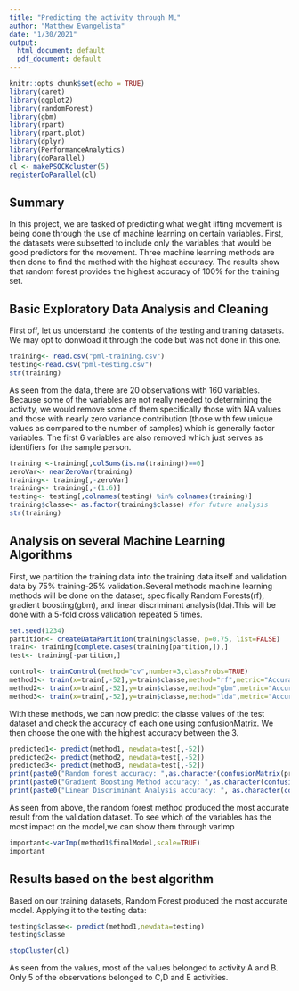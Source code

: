 ```yaml
---
title: "Predicting the activity through ML"
author: "Matthew Evangelista"
date: "1/30/2021"
output:
  html_document: default
  pdf_document: default
---
```


```r
knitr::opts_chunk$set(echo = TRUE)
library(caret)
library(ggplot2)
library(randomForest)
library(gbm)
library(rpart)
library(rpart.plot)
library(dplyr)
library(PerformanceAnalytics)
library(doParallel)
cl <- makePSOCKcluster(5)
registerDoParallel(cl)
```

## Summary
In this project, we are tasked of predicting what weight lifting movement is being done through the use of machine learning on certain variables. First, the datasets were subsetted to include only the variables that would be good predictors for the movement. Three machine learning methods are then done to find the method with the highest accuracy. The results show that random forest provides the highest accuracy of 100% for the training set. 

## Basic Exploratory Data Analysis and Cleaning
First off, let us understand the contents of the testing and traning datasets. We may opt to donwload it through the code but was not done in this one.
```r
training<- read.csv("pml-training.csv")
testing<-read.csv("pml-testing.csv")
str(training)
```
As seen from the data, there are 20 observations with 160 variables. Because some of the variables are not really needed to determining the activity, we would remove some of them specifically those with NA values and those with nearly zero variance contribution (those with few unique values as compared to the number of samples) which is generally factor variables. The first 6 variables are also removed which just serves as identifiers for the sample person.
```r
training <-training[,colSums(is.na(training))==0]
zeroVar<- nearZeroVar(training)
training<- training[,-zeroVar]
training<- training[,-(1:6)]
testing<- testing[,colnames(testing) %in% colnames(training)]
training$classe<- as.factor(training$classe) #for future analysis
str(training)
```

## Analysis on several Machine Learning Algorithms
First, we partition the training data into the training data itself and validation data by 75% training-25% validation.Several methods machine learning methods will be done on the dataset, specifically Random Forests(rf), gradient boosting(gbm), and linear discriminant analysis(lda).This will be done with a 5-fold cross validation repeated 5 times. 
```r
set.seed(1234)
partition<- createDataPartition(training$classe, p=0.75, list=FALSE)
train<- training[complete.cases(training[partition,]),]
test<- training[-partition,]
```
```r
control<- trainControl(method="cv",number=3,classProbs=TRUE)
method1<- train(x=train[,-52],y=train$classe,method="rf",metric="Accuracy",trcontrol=control,ntree=500)
method2<- train(x=train[,-52],y=train$classe,method="gbm",metric="Accuracy",trControl=control,verbose=FALSE)
method3<- train(x=train[,-52],y=train$classe,method="lda",metric="Accuracy",trcontrol=control,verbose=FALSE)
```
With these methods, we can now predict the classe values of the test dataset and check the accuracy of each one using confusionMatrix. We then choose the one with the highest accuracy between the 3.
```r
predicted1<- predict(method1, newdata=test[,-52])
predicted2<- predict(method2, newdata=test[,-52])
predicted3<- predict(method3, newdata=test[,-52])
print(paste0("Random forest accuracy: ",as.character(confusionMatrix(predicted1, as.factor(test$classe))$overall[[1]])))
print(paste0("Gradient Boosting Method accuracy: ",as.character(confusionMatrix(predicted2, as.factor(test$classe))$overall[[1]])))
print(paste0("Linear Discriminant Analysis accuracy: ", as.character(confusionMatrix(predicted3, as.factor(test$classe))$overall[[1]])))
```
As seen from above, the random forest method produced the most accurate result from the validation dataset. To see which of the variables has the most impact on the model,we can show them through varImp
```r
important<-varImp(method1$finalModel,scale=TRUE)
important
```

## Results based on the best algorithm
Based on our training datasets, Random Forest produced the most accurate model. Applying it to the testing data:
```r
testing$classe<- predict(method1,newdata=testing)
testing$classe
```
```r
stopCluster(cl)
```
As seen from the values, most of the values belonged to activity A and B. Only 5 of the observations belonged to C,D and E activities.